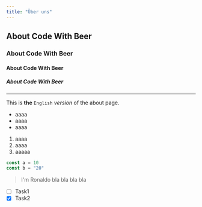 ```yaml
---
title: "Über uns"
---
```


## About Code With Beer

### About Code With Beer

#### About Code With Beer

##### About Code With Beer

---

This is **the** `English` _version_ of the <a>about page</a>.

- aaaa
- aaaa
- aaaa

1. aaaa
2. aaaa
3. aaaaa

```jsx
const a = 10
const b = "20"
```

> I'm Ronaldo bla bla bla bla

- [ ] Task1
- [x] Task2
